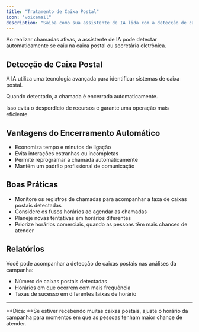 ```yaml
---
title: "Tratamento de Caixa Postal"
icon: "voicemail"
description: "Saiba como sua assistente de IA lida com a detecção de caixa postal em chamadas ativas"
---
```


Ao realizar chamadas ativas, a assistente de IA pode detectar automaticamente se caiu na caixa postal ou secretária eletrônica.

## **Detecção de Caixa Postal**

A IA utiliza uma tecnologia avançada para identificar sistemas de caixa postal.

Quando detectado, a chamada é encerrada automaticamente.

Isso evita o desperdício de recursos e garante uma operação mais eficiente.

## **Vantagens do Encerramento Automático**

- Economiza tempo e minutos de ligação
- Evita interações estranhas ou incompletas
- Permite reprogramar a chamada automaticamente
- Mantém um padrão profissional de comunicação

## **Boas Práticas**

- Monitore os registros de chamadas para acompanhar a taxa de caixas postais detectadas
- Considere os fusos horários ao agendar as chamadas
- Planeje novas tentativas em horários diferentes
- Priorize horários comerciais, quando as pessoas têm mais chances de atender

## **Relatórios**

Você pode acompanhar a detecção de caixas postais nas análises da campanha:

- Número de caixas postais detectadas
- Horários em que ocorrem com mais frequência
- Taxas de sucesso em diferentes faixas de horário

---

**Dica: **Se estiver recebendo muitas caixas postais, ajuste o horário da campanha para momentos em que as pessoas tenham maior chance de atender.